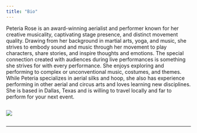 ```yaml
---
title: "Bio"
---
```


Peteria Rose is an award-winning aerialist and performer known for her creative musicality, captivating stage presence, and distinct movement quality. Drawing from her background in martial arts, yoga, and music, she strives to embody sound and music through her movement to play characters, share stories, and inspire thoughts and emotions. The special connection created with audiences during live performances is something she strives for with every performance. She enjoys exploring and performing to complex or unconventional music, costumes, and themes. While Peteria specializes in aerial silks and hoop, she also has experience performing in other aerial and circus arts and loves learning new disciplines. She is based in Dallas, Texas and is willing to travel locally and far to perform for your next event.

::: {style="display: grid;grid-template-columns: repeat(auto-fill, minmax(400px, 2fr));grid-gap: 2em;"}
![](BlockPic17.png){group="my-gallery"}
:::

------------------------------------------------------------------------
